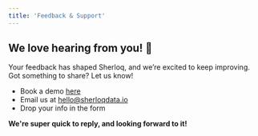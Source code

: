 ```yaml
---
title: 'Feedback & Support'
---
```


## We love hearing from you! 🤩
Your feedback has shaped Sherloq, and we’re excited to keep improving. Got something to share? Let us know!

- Book a demo [here](https://calendly.com/noy-twerski/hello?month=2024-10)
- Email us at hello@sherloqdata.io
- Drop your info in the form

**We're super quick to reply, and looking forward to it!**